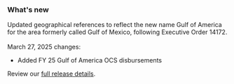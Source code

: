 ### What's new

Updated geographical references to reflect the new name Gulf of America for the area formerly called Gulf of Mexico, following Executive Order 14172.  
<br />
March 27, 2025 changes:
- Added <Link href="/how-revenue-works/gomesa/" linkType="default">FY 25 Gulf of America OCS disbursements</Link>

Review our [full release details](https://github.com/ONRR/nrrd/releases).
